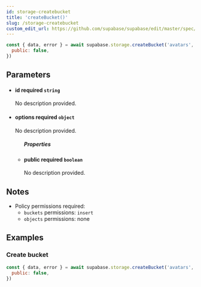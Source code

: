 ```yaml
---
id: storage-createbucket
title: 'createBucket()'
slug: /storage-createbucket
custom_edit_url: https://github.com/supabase/supabase/edit/master/spec/supabase_js_v2_legacy.yml
---
```



```js
const { data, error } = await supabase.storage.createBucket('avatars', {
  public: false,
})
```

## Parameters

<ul className="method-list-group">
  
<li className="method-list-item">
  <h4 className="method-list-item-label">
    <span className="method-list-item-label-name">
      id
    </span>
    <span className="method-list-item-label-badge required">
      required
    </span>
    <span className="method-list-item-validation">
      <code>string</code>
    </span>
  </h4>
  <div class="method-list-item-description">

No description provided.

  </div>
  
</li>

<li className="method-list-item">
  <h4 className="method-list-item-label">
    <span className="method-list-item-label-name">
      options
    </span>
    <span className="method-list-item-label-badge required">
      required
    </span>
    <span className="method-list-item-validation">
      <code>object</code>
    </span>
  </h4>
  <div class="method-list-item-description">

No description provided.

  </div>
  
<ul className="method-list-group">
  <h5 class="method-list-title method-list-title-isChild expanded">Properties</h5>

<li className="method-list-item">
  <h4 className="method-list-item-label">
    <span className="method-list-item-label-name">
      public
    </span>
    <span className="method-list-item-label-badge required">
      required
    </span>
    <span className="method-list-item-validation">
      <code>boolean</code>
    </span>
  </h4>
  <div class="method-list-item-description">

No description provided.

  </div>
  
</li>

</ul>

</li>

</ul>

## Notes

- Policy permissions required:
  - `buckets` permissions: `insert`
  - `objects` permissions: none

## Examples

### Create bucket

```js
const { data, error } = await supabase.storage.createBucket('avatars', {
  public: false,
})
```
